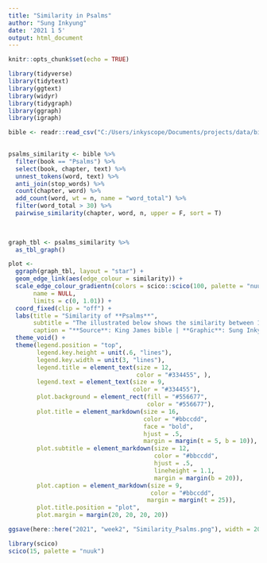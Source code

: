 ```yaml
---
title: "Similarity in Psalms"
author: "Sung Inkyung"
date: '2021 1 5'
output: html_document
---
```


```r
knitr::opts_chunk$set(echo = TRUE)
```

```r
library(tidyverse)
library(tidytext)
library(ggtext)
library(widyr)
library(tidygraph)
library(ggraph)
library(igraph)
```


```r
bible <- readr::read_csv("C:/Users/inkyscope/Documents/projects/data/bible_kjv_new.csv")
  

psalms_similarity <- bible %>% 
  filter(book == "Psalms") %>% 
  select(book, chapter, text) %>% 
  unnest_tokens(word, text) %>% 
  anti_join(stop_words) %>% 
  count(chapter, word) %>% 
  add_count(word, wt = n, name = "word_total") %>% 
  filter(word_total > 30) %>% 
  pairwise_similarity(chapter, word, n, upper = F, sort = T)
  
  
```


```r
graph_tbl <- psalms_similarity %>% 
  as_tbl_graph()

plot <-
  ggraph(graph_tbl, layout = "star") +
  geom_edge_link(aes(edge_colour = similarity)) +
  scale_edge_colour_gradientn(colors = scico::scico(100, palette = "nuuk"),
       name = NULL,
       limits = c(0, 1.01)) +
  coord_fixed(clip = "off") +
  labs(title = "Similarity of **Psalms**",
       subtitle = "The illustrated below shows the similarity between 150 chapters<br>in the book of Psalms. Of the words that appeared more than 30 times,<br><span style = 'color:#edec97'>**chapter 44**</span> and <span style = 'color:#edec97'>**80**</span> have the highest similarity.",
       caption = "**Source**: King James bible | **Graphic**: Sung Inkyung") +
  theme_void() +
  theme(legend.position = "top",
        legend.key.height = unit(.6, "lines"),
        legend.key.width = unit(3, "lines"),
        legend.title = element_text(size = 12,
                                    color = "#334455", ),
        legend.text = element_text(size = 9,
                                   color = "#334455"),
        plot.background = element_rect(fill = "#556677",
                                       color = "#556677"),
        plot.title = element_markdown(size = 16,
                                      color = "#bbccdd",
                                      face = "bold",
                                      hjust = .5,
                                      margin = margin(t = 5, b = 10)),
        plot.subtitle = element_markdown(size = 12,
                                         color = "#bbccdd",
                                         hjust = .5,
                                         lineheight = 1.1,
                                         margin = margin(b = 20)),
        plot.caption = element_markdown(size = 9,
                                        color = "#bbccdd", 
                                       margin = margin(t = 25)),
        plot.title.position = "plot",
        plot.margin = margin(20, 20, 20, 20)) 

ggsave(here::here("2021", "week2", "Similarity_Psalms.png"), width = 20, height = 20, units = "cm")
```

```r
library(scico)
scico(15, palette = "nuuk")
```


